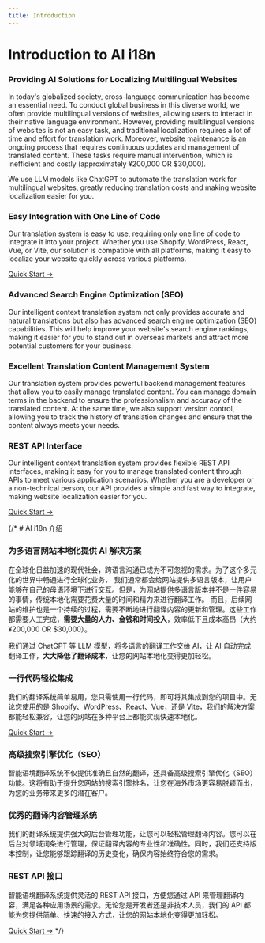 ```yaml
---
title: Introduction
---
```


# Introduction to AI i18n

### Providing AI Solutions for Localizing Multilingual Websites

In today's globalized society, cross-language communication has become an essential need. To conduct global business in this diverse world, we often provide multilingual versions of websites, allowing users to interact in their native language environment. However, providing multilingual versions of websites is not an easy task, and traditional localization requires a lot of time and effort for translation work. Moreover, website maintenance is an ongoing process that requires continuous updates and management of translated content. These tasks require manual intervention, which is inefficient and costly (approximately ¥200,000 OR $30,000).

We use LLM models like ChatGPT to automate the translation work for multilingual websites, greatly reducing translation costs and making website localization easier for you.

### Easy Integration with One Line of Code

Our translation system is easy to use, requiring only one line of code to integrate it into your project. Whether you use Shopify, WordPress, React, Vue, or Vite, our solution is compatible with all platforms, making it easy to localize your website quickly across various platforms.

[Quick Start →](/docs/quick-start)

### Advanced Search Engine Optimization (SEO)

Our intelligent context translation system not only provides accurate and natural translations but also has advanced search engine optimization (SEO) capabilities. This will help improve your website's search engine rankings, making it easier for you to stand out in overseas markets and attract more potential customers for your business.

### Excellent Translation Content Management System

Our translation system provides powerful backend management features that allow you to easily manage translated content. You can manage domain terms in the backend to ensure the professionalism and accuracy of the translated content. At the same time, we also support version control, allowing you to track the history of translation changes and ensure that the content always meets your needs.

### REST API Interface

Our intelligent context translation system provides flexible REST API interfaces, making it easy for you to manage translated content through APIs to meet various application scenarios. Whether you are a developer or a non-technical person, our API provides a simple and fast way to integrate, making website localization easier for you.

[Quick Start →](/docs/quick-start)


{/* # AI i18n 介绍

### 为多语言网站本地化提供 AI 解决方案

在全球化日益加速的现代社会，跨语言沟通已成为不可忽视的需求。为了这个多元化的世界中畅通进行全球化业务，
我们通常都会给网站提供多语言版本，让用户能够在自己的母语环境下进行交互。但是，为网站提供多语言版本并不是一件容易的事情，传统本地化需要花费大量的时间和精力来进行翻译工作。
而且，后续网站的维护也是一个持续的过程，需要不断地进行翻译内容的更新和管理。这些工作都需要人工完成，**需要大量的人力、金钱和时间投入**，效率低下且成本高昂（大约 ¥200,000 OR $30,000）。

我们通过 ChatGPT 等 LLM 模型，将多语言的翻译工作交给 AI，让 AI 自动完成翻译工作，**大大降低了翻译成本**，让您的网站本地化变得更加轻松。

### 一行代码轻松集成

我们的翻译系统简单易用，您只需使用一行代码，即可将其集成到您的项目中。无论您使用的是 Shopify、WordPress、React、Vue，还是 Vite，我们的解决方案都能轻松兼容，让您的网站在多种平台上都能实现快速本地化。

[Quick Start →](/docs/quick-start)

### 高级搜索引擎优化（SEO）

智能语境翻译系统不仅提供准确且自然的翻译，还具备高级搜索引擎优化（SEO）功能。这将有助于提升您网站的搜索引擎排名，让您在海外市场更容易脱颖而出，为您的业务带来更多的潜在客户。

### 优秀的翻译内容管理系统

我们的翻译系统提供强大的后台管理功能，让您可以轻松管理翻译内容。您可以在后台对领域词条进行管理，保证翻译内容的专业性和准确性。同时，我们还支持版本控制，让您能够跟踪翻译的历史变化，确保内容始终符合您的需求。

### REST API 接口

智能语境翻译系统提供灵活的 REST API 接口，方便您通过 API 来管理翻译内容，满足各种应用场景的需求。无论您是开发者还是非技术人员，我们的 API 都能为您提供简单、快速的接入方式，让您的网站本地化变得更加轻松。

[Quick Start →](/docs/quick-start) */}
